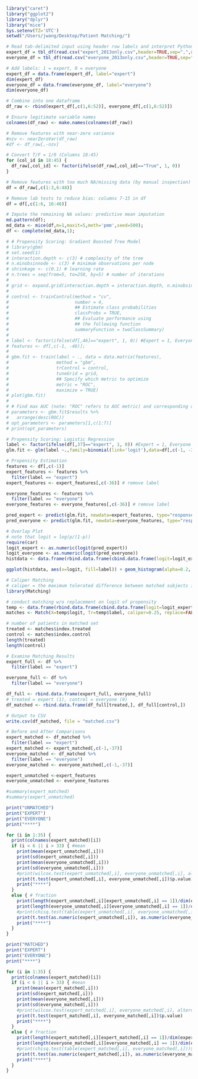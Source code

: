 ```r
library("caret")
library("ggplot2")
library("dplyr")
library("mice")
Sys.setenv(TZ='UTC')
setwd("/Users/jwang/Desktop/Patient Matching/")

# Read tab-delimited input using header row labels and interpret Python None strings as R NA values
expert_df = tbl_df(read.csv("expert_2013only.csv",header=TRUE,sep=",",na.strings="None", stringsAsFactors=FALSE));
everyone_df = tbl_df(read.csv("everyone_2013only.csv",header=TRUE,sep=",",na.strings="None",stringsAsFactors=FALSE));

# Add labels: 1 = expert, 0 = everyone
expert_df = data.frame(expert_df, label="expert")
dim(expert_df)
everyone_df = data.frame(everyone_df, label="everyone")
dim(everyone_df)

# Combine into one dataframe
df_raw <- rbind(expert_df[,c(1,6:52)], everyone_df[,c(1,6:52)])

# Ensure legitimate variable names
colnames(df_raw) <- make.names(colnames(df_raw))

# Remove features with near-zero variance
#nzv <- nearZeroVar(df_raw)
#df <- df_raw[,-nzv]

# Convert T/F = 1/0 (Columns 18:45)
for (col_id in 18:45) {
  df_raw[,col_id] <- factor(ifelse(df_raw[,col_id]=="True", 1, 0))
}

# Remove features with too much NA/missing data (by manual inspection)
df = df_raw[,c(1:3,6:48)]

# Remove lab tests to reduce bias: columns 7-15 in df
df = df[,c(1:6, 16:46)]

# Impute the remaining NA values: predictive mean imputation
md.pattern(df);
md_data <- mice(df,m=1,maxit=5,meth='pmm',seed=500);
df <- complete(md_data,1);

```

```r
# # Propensity Scoring: Gradient Boosted Tree Model
# library(gbm)
# set.seed(1) 
# interaction.depth <- c(3) # complexity of the tree
# n.minobsinnode <- c(3) # minimum observations per node
# shrinkage <- c(0.1) # learning rate
# n.trees = seq(from=5, to=250, by=5) # number of iterations
# 
# grid <- expand.grid(interaction.depth = interaction.depth, n.minobsinnode = n.minobsinnode, shrinkage=shrinkage, n.trees=n.trees)
# 
# control <- trainControl(method = "cv",
#                         number = 4,
#                         ## Estimate class probabilities
#                         classProbs = TRUE,
#                         ## Evaluate performance using 
#                         ## the following function
#                         summaryFunction = twoClassSummary)
# 
# label <- factor(ifelse(df[,46]=="expert", 1, 0)) #Expert = 1, Everyone = 0
# features <- df[,c(-1, -46)]; 
# 
# gbm.fit <- train(label ~ ., data = data.matrix(features), 
#                  method = "gbm", 
#                  trControl = control, 
#                  tuneGrid = grid,
#                  ## Specify which metric to optimize
#                  metric = "ROC",
#                  maximize = TRUE)
# plot(gbm.fit)
# 
# # Find max AUC (note: "ROC" refers to AUC metric) and corresponding optimal parameters
# parameters <- gbm.fit$results %>%
#   arrange(desc(ROC))
# opt_parameters <- parameters[1,c(1:7)]
# print(opt_parameters)

```

```r
# Propensity Scoring: Logistic Regression
label <- factor(ifelse(df[,37]=="expert", 1, 0)) #Expert = 1, Everyone = 0
glm.fit <- glm(label ~.,family=binomial(link='logit'),data=df[,c(-1, -37)])

# Propensity Estimation 
features <- df[,c(-1)]
expert_features <- features %>%
  filter(label == "expert")
expert_features <- expert_features[,c(-36)] # remove label

everyone_features <- features %>%
  filter(label == "everyone")
everyone_features <- everyone_features[,c(-36)] # remove label

pred_expert <- predict(glm.fit, newdata=expert_features, type="response")
pred_everyone <- predict(glm.fit, newdata=everyone_features, type="response")

# Overlap Plot
# note that logit = log(p/(1-p))
require(car)
logit_expert <- as.numeric(logit(pred_expert))
logit_everyone <- as.numeric(logit(pred_everyone))
histdata <- data.frame(rbind.data.frame(cbind.data.frame(logit=logit_expert,label="Expert"), cbind.data.frame(logit=logit_everyone,label="Everyone")))

ggplot(histdata, aes(x=logit, fill=label)) + geom_histogram(alpha=0.2, position="identity")

```

```r
# Caliper Matching
# caliper = the maximum tolerated difference between matched subjects in a "non-perfect" matching 
library(Matching)

# conduct matching w/o replacement on logit of propensity
temp <- data.frame(rbind.data.frame(cbind.data.frame(logit=logit_expert,label=1), cbind.data.frame(logit=logit_everyone,label=0)))
matches <- Match(X=temp$logit, Tr=temp$label, caliper=0.25, replace=FALSE)

# number of patients in matched set
treated <- matches$index.treated
control <- matches$index.control
length(treated)
length(control)

```

```r
# Examine Matching Results
expert_full <- df %>% 
  filter(label == "expert")

everyone_full <- df %>% 
  filter(label == "everyone")

df_full <- rbind.data.frame(expert_full, everyone_full)
# treated = expert (1), control = everyone (0)
df_matched <- rbind.data.frame(df_full[treated,], df_full[control,])

# Output to CSV
write.csv(df_matched, file = "matched.csv")

# Before and After Comparisons
expert_matched <- df_matched %>%
  filter(label == "expert")
expert_matched <- expert_matched[,c(-1,-37)]
everyone_matched <- df_matched %>%
  filter(label == "everyone")
everyone_matched <- everyone_matched[,c(-1,-37)]

expert_unmatched <-expert_features
everyone_unmatched <- everyone_features

#summary(expert_matched)
#summary(expert_unmatched)

print("UNMATCHED")
print("EXPERT")
print("EVERYONE")
print("****")

for (i in 1:35) {
  print(colnames(expert_matched)[i])
  if (i < 6 || i > 33) { #mean
    print(mean(expert_unmatched[,i]))
    print(sd(expert_unmatched[,i]))
    print(mean(everyone_unmatched[,i]))
    print(sd(everyone_unmatched[,i]))
    #print(wilcox.test(expert_unmatched[,i], everyone_unmatched[,i], alternative = "two.sided")$p.value)
    print(t.test(expert_unmatched[,i], everyone_unmatched[,i])$p.value)
    print("****")
  }
  else { # fraction
    print(length(expert_unmatched[,i][expert_unmatched[,i] == 1])/dim(expert_unmatched)[1])
    print(length(everyone_unmatched[,i][everyone_unmatched[,i] == 1])/dim(everyone_unmatched)[1])
    #print(chisq.test(table(expert_unmatched[,i], everyone_unmatched[,i]))$p.value)
    print(t.test(as.numeric(expert_unmatched[,i]), as.numeric(everyone_unmatched[,i]))$p.value)
    print("****")
  }
}

print("MATCHED")
print("EXPERT")
print("EVERYONE")
print("****")

for (i in 1:35) {
  print(colnames(expert_matched)[i])
  if (i < 6 || i > 33) { #mean
    print(mean(expert_matched[,i]))
    print(sd(expert_matched[,i]))
    print(mean(everyone_matched[,i]))
    print(sd(everyone_matched[,i]))
    #print(wilcox.test(expert_matched[,i], everyone_matched[,i], alternative = "two.sided")$p.value)
    print(t.test(expert_matched[,i], everyone_matched[,i])$p.value)
    print("****")
  }
  else { # fraction
    print(length(expert_matched[,i][expert_matched[,i] == 1])/dim(expert_matched)[1])
    print(length(everyone_matched[,i][everyone_matched[,i] == 1])/dim(everyone_matched)[1])
    #print(chisq.test(table(expert_matched[,i], everyone_matched[,i]))$p.value)
    print(t.test(as.numeric(expert_matched[,i]), as.numeric(everyone_matched[,i]))$p.value)
    print("****")
  }
}

```